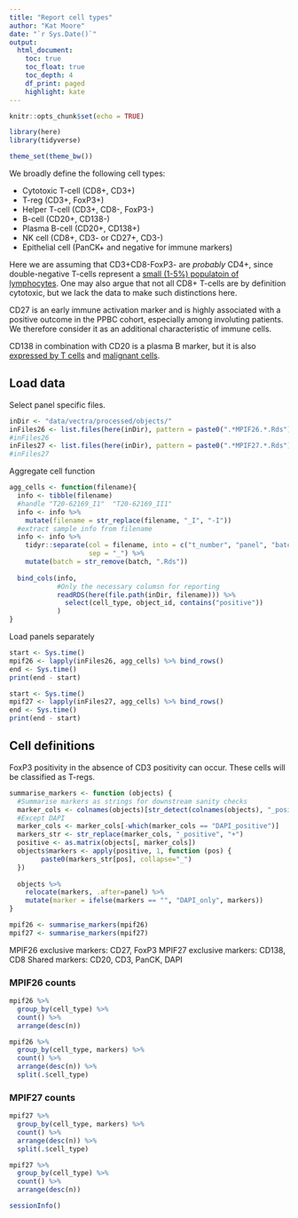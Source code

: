 ```yaml
---
title: "Report cell types"
author: "Kat Moore"
date: "`r Sys.Date()`"
output: 
  html_document:
    toc: true
    toc_float: true
    toc_depth: 4
    df_print: paged
    highlight: kate
---
```


```r
knitr::opts_chunk$set(echo = TRUE)
```

```r
library(here)
library(tidyverse)

theme_set(theme_bw())
```

We broadly define the following cell types:

* Cytotoxic T-cell (CD8+, CD3+)
* T-reg (CD3+, FoxP3+)
* Helper T-cell (CD3+, CD8-, FoxP3-)
* B-cell (CD20+, CD138-)
* Plasma B-cell (CD20+, CD138+)
* NK cell (CD8+, CD3- or CD27+, CD3-)
* Epithelial cell (PanCK+ and negative for immune markers)

Here we are assuming that CD3+CD8-FoxP3- are *probably* CD4+, since double-negative T-cells represent a [small (1-5%) populatoin of lymphocytes](https://www.ncbi.nlm.nih.gov/pmc/articles/PMC3269300/). One may also argue that not all CD8+ T-cells are by definition cytotoxic, but we lack the data to make such distinctions here.

CD27 is an early immune activation marker and is highly associated with a positive outcome in the PPBC cohort, especially among involuting patients. We therefore consider it as an additional characteristic of immune cells. 

CD138 in combination with CD20 is a plasma B marker, but it is also [expressed by T cells](https://www.biorxiv.org/content/10.1101/2020.03.25.008995v1) and [malignant cells](https://pubmed.ncbi.nlm.nih.gov/14983940/).

## Load data

Select panel specific files.

```r
inDir <- "data/vectra/processed/objects/"
inFiles26 <- list.files(here(inDir), pattern = paste0(".*MPIF26.*.Rds"))
#inFiles26
inFiles27 <- list.files(here(inDir), pattern = paste0(".*MPIF27.*.Rds"))
#inFiles27
```

Aggregate cell function

```r
agg_cells <- function(filename){
  info <- tibble(filename)
  #handle "T20-62169_I1"  "T20-62169_II1"
  info <- info %>%
    mutate(filename = str_replace(filename, "_I", "-I"))
  #extract sample info from filename
  info <- info %>%
    tidyr::separate(col = filename, into = c("t_number", "panel", "batch"),
                    sep = "_") %>%
    mutate(batch = str_remove(batch, ".Rds"))
  
  bind_cols(info, 
            #Only the necessary columsn for reporting
            readRDS(here(file.path(inDir, filename))) %>%
              select(cell_type, object_id, contains("positive"))
            )
}
```

Load panels separately

```r
start <- Sys.time()
mpif26 <- lapply(inFiles26, agg_cells) %>% bind_rows()
end <- Sys.time()
print(end - start)
```

```r
start <- Sys.time()
mpif27 <- lapply(inFiles27, agg_cells) %>% bind_rows()
end <- Sys.time()
print(end - start)
```


## Cell definitions

FoxP3 positivity in the absence of CD3 positivity can occur. These cells will be classified as T-regs.

```r
summarise_markers <- function (objects) {
  #Summarise markers as strings for downstream sanity checks
  marker_cols <- colnames(objects)[str_detect(colnames(objects), "_positive")]
  #Except DAPI
  marker_cols <- marker_cols[-which(marker_cols == "DAPI_positive")]
  markers_str <- str_replace(marker_cols, "_positive", "+")
  positive <- as.matrix(objects[, marker_cols])
  objects$markers <- apply(positive, 1, function (pos) {
        paste0(markers_str[pos], collapse="_")
  })
  
  objects %>%
    relocate(markers, .after=panel) %>%
    mutate(marker = ifelse(markers == "", "DAPI_only", markers))
}

mpif26 <- summarise_markers(mpif26)
mpif27 <- summarise_markers(mpif27)
```

MPIF26 exclusive markers:  CD27, FoxP3
MPIF27 exclusive markers: CD138, CD8 
Shared markers: CD20, CD3, PanCK, DAPI

### MPIF26 counts

```r
mpif26 %>% 
  group_by(cell_type) %>%
  count() %>%
  arrange(desc(n))
```


```r
mpif26 %>% 
  group_by(cell_type, markers) %>%
  count() %>%
  arrange(desc(n)) %>%
  split(.$cell_type)
```

### MPIF27 counts

```r
mpif27 %>% 
  group_by(cell_type, markers) %>%
  count() %>%
  arrange(desc(n)) %>%
  split(.$cell_type)
```

```r
mpif27 %>% 
  group_by(cell_type) %>%
  count() %>%
  arrange(desc(n))
```

```r
sessionInfo()
```
